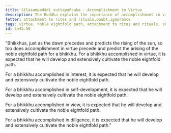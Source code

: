 ```yaml
---
title: Sīlasampadādi suttapañcaka - Accomplishment in Virtue
description: The Buddha explains the importance of accomplishment in virtue in the development and cultivation of the noble eightfold path.
fetter: attachment to rites and rituals,doubt,ignorance
tags: virtue, noble eightfold path, attachment to rites and rituals, sn, sn45-56, sn45, interest, self-development, right view, diligence
id: sn45.50
---
```


"Bhikkhus, just as the dawn precedes and predicts the rising of the sun, so too does accomplishment in virtue precede and predict the arising of the noble eightfold path for a bhikkhu. For a bhikkhu accomplished in virtue, it is expected that he will develop and extensively cultivate the noble eightfold path.

For a bhikkhu accomplished in interest, it is expected that he will develop and extensively cultivate the noble eightfold path.

For a bhikkhu accomplished in self-development, it is expected that he will develop and extensively cultivate the noble eightfold path.

For a bhikkhu accomplished in view, it is expected that he will develop and extensively cultivate the noble eightfold path.

For a bhikkhu accomplished in diligence, it is expected that he will develop and extensively cultivate the noble eightfold path."